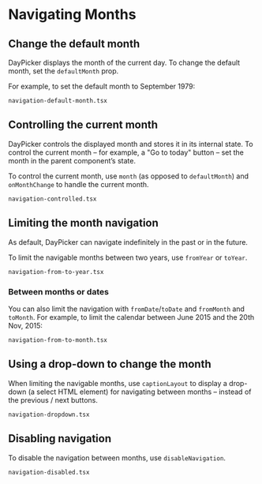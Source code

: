 # Navigating Months

## Change the default month

DayPicker displays the month of the current day. To change the
default month, set the `defaultMonth` prop.

For example, to set the default month to September 1979:

```include
navigation-default-month.tsx
```

## Controlling the current month

DayPicker controls the displayed month and stores it in its internal state. To
control the current month – for example, a "Go to today" button –
set the month in the parent component’s state.

To control the current month, use `month` (as opposed to `defaultMonth`) and
`onMonthChange` to handle the current month.

```include
navigation-controlled.tsx
```

## Limiting the month navigation

As default, DayPicker can navigate indefinitely in the past or in the future.

To limit the navigable months between two years, use `fromYear` or `toYear`.

```include
navigation-from-to-year.tsx
```

### Between months or dates

You can also limit the navigation with `fromDate`/`toDate` and `fromMonth` and
`toMonth`. For example, to limit the calendar between June 2015 and the 20th
Nov, 2015:

```include
navigation-from-to-month.tsx
```

## Using a drop-down to change the month

When limiting the navigable months, use `captionLayout` to display a drop-down
(a select HTML element) for navigating between months – instead of the previous
/ next buttons.

```include
navigation-dropdown.tsx
```

## Disabling navigation

To disable the navigation between months, use `disableNavigation`.

```include
navigation-disabled.tsx
```

